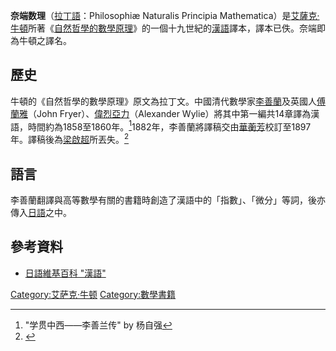 '''奈端数理'''（[[拉丁語|拉丁語]]：Philosophiæ Naturalis Principia Mathematica）是[[艾薩克·牛頓|艾薩克·牛頓]]所著《[[自然哲學的數學原理|自然哲學的數學原理]]》的一個十九世紀的[[漢語|漢語]]譯本，譯本已佚。奈端即為牛頓之譯名。

== 歷史 ==
牛頓的《自然哲學的數學原理》原文為拉丁文。中國清代數學家[[李善蘭|李善蘭]]及英國人[[傅蘭雅|傅蘭雅]]（John Fryer）、[[偉烈亞力|偉烈亞力]]（Alexander Wylie）將其中第一編共14章譯為漢語，時間約為1858至1860年。<ref>"学贯中西——李善兰传" by 杨自强</ref>1882年，李善蘭將譯稿交由[[華蘅芳|華蘅芳]]校訂至1897年。譯稿後為[[梁啟超|梁啟超]]所丟失。<ref name="梁启超丢失《奈端数理》译稿 戴念祖">{{cite web |url=http://catalogs.ihns.ac.cn/bitstream/311051/2515/1/%E6%A2%81%E5%90%AF%E8%B6%85%E4%B8%A2%E5%A4%B1_%E5%A5%88%E7%AB%AF%E6%95%B0%E7%90%86_%E8%AF%91%E7%A8%BF_%E6%88%B4%E5%BF%B5%E7%A5%96.pdf |title=存档副本 |accessdate=2014-02-03 |deadurl=yes |archiveurl=https://web.archive.org/web/20140221055225/http://catalogs.ihns.ac.cn/bitstream/311051/2515/1/%E6%A2%81%E5%90%AF%E8%B6%85%E4%B8%A2%E5%A4%B1_%E5%A5%88%E7%AB%AF%E6%95%B0%E7%90%86_%E8%AF%91%E7%A8%BF_%E6%88%B4%E5%BF%B5%E7%A5%96.pdf |archivedate=2014-02-21 }}</ref>

== 語言 ==
李善蘭翻譯與高等數學有關的書籍時創造了漢語中的「指數」、「微分」等詞，後亦傳入[[日語|日語]]之中。

== 參考資料 ==
{{reflist}}
* [https://ja.wikipedia.org/wiki/%E6%BC%A2%E8%AA%9E 日語維基百科 "漢語"] {{Wayback|url=https://ja.wikipedia.org/wiki/%E6%BC%A2%E8%AA%9E |date=20210226074943 }}

[[Category:艾萨克·牛顿|Category:艾萨克·牛顿]]
[[Category:數學書籍|Category:數學書籍]]